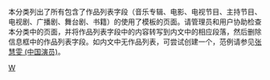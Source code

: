 {{Empty category}}
{{Tracking category|hidden=yes}}

本分类列出了所有包含了作品列表字段（音乐专辑、电影、电视节目、主持节目、电视剧、广播剧、舞台剧、书籍）的使用了{{tl|艺人}}模板的页面。请管理员和用户协助检查本分类中的页面，并将作品列表字段中的内容转写到内文中的相应段落，然后删除信息框中的作品列表字段。如内文中无作品列表，可尝试创建一个，范例请参见[[张慧雯_(中国演员)|张慧雯 (中国演员)]]。

[[Category:使用未知参数的艺人信息框|W]]